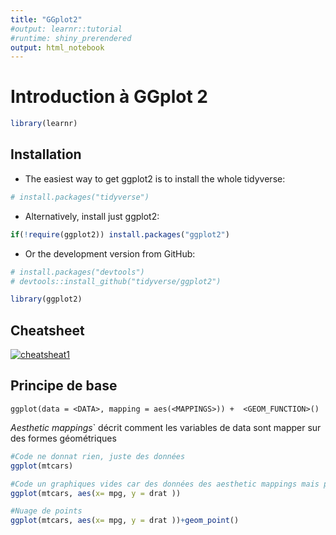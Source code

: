 ```yaml
---
title: "GGplot2"
#output: learnr::tutorial
#runtime: shiny_prerendered
output: html_notebook
---
```


# Introduction à GGplot 2
```r
library(learnr)
```

## Installation 
* The easiest way to get ggplot2 is to install the whole tidyverse:
```r
# install.packages("tidyverse")
```

* Alternatively, install just ggplot2:
```r
if(!require(ggplot2)) install.packages("ggplot2")
```

*  Or the development version from GitHub:
```r
# install.packages("devtools")
# devtools::install_github("tidyverse/ggplot2")

```


```r
library(ggplot2)
```


## Cheatsheet

[![cheatsheat1](images/cheatsheet1.png)](https://rstudio.com/wp-content/uploads/2015/03/ggplot2-cheatsheet.p )



## Principe de base

```
ggplot(data = <DATA>, mapping = aes(<MAPPINGS>)) +  <GEOM_FUNCTION>()
```

*Aesthetic mappings*` décrit comment les variables de data sont mapper sur des formes géométriques



```r
#Code ne donnat rien, juste des données
ggplot(mtcars)
```

```r
#Code un graphiques vides car des données des aesthetic mappings mais pas d'aesthetic
ggplot(mtcars, aes(x= mpg, y = drat ))
```
```r
#Nuage de points
ggplot(mtcars, aes(x= mpg, y = drat ))+geom_point()
```
